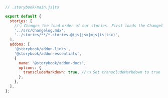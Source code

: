 ```js
// .storybook/main.js|ts

export default {
  stories: [
    //👇 Changes the load order of our stories. First loads the Changelog page
    '../src/Changelog.mdx',
    '../stories/**/*.stories.@(js|jsx|mjs|ts|tsx)',
  ],
  addons: [
    '@storybook/addon-links',
    '@storybook/addon-essentials',
    {
      name: '@storybook/addon-docs',
      options: {
        transcludeMarkdown: true, //👈 Set transcludeMarkdown to true
      },
    },
  ],
};
```
